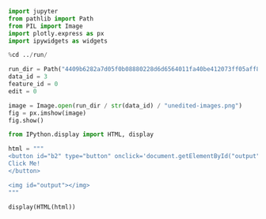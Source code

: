 
```python
import jupyter
from pathlib import Path
from PIL import Image
import plotly.express as px
import ipywidgets as widgets

%cd ../run/

run_dir = Path("4409b6282a7d05f0b08880228d6d6564011fa40be412073ff05aff8bf2dc49fa")
data_id = 3
feature_id = 0
edit = 0

image = Image.open(run_dir / str(data_id) / "unedited-images.png")
fig = px.imshow(image)
fig.show()
```


```python
from IPython.display import HTML, display

html = """
<button id="b2" type="button" onclick='document.getElementById("output").src = "/run/4409b6282a7d05f0b08880228d6d6564011fa40be412073ff05aff8bf2dc49fa/5/unedited-images.png"'>
Click Me!
</button>

<img id="output"></img>
"""

display(HTML(html))
```
